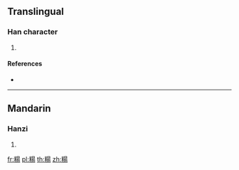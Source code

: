 {{character info/new}}
==Translingual==

===Han character===
{{Han char|rn=119|rad=米|as=09|sn=15|four=|canj=FDAMH}}

# {{defn|Han|sort=米09}}

====References====
* {{Han ref|kx=0910.240|dkj=27016|dj=1337.150|hdz=53154.140|uh=7CC3|ud=31939}}

----

==Mandarin==

===Hanzi===
{{cmn-hanzi|pin=[[táng]] ([[tang2]])|wg=t'ang<sup>2</sup>}}

# {{defn|lang=cmn|sort=米09}}

[[fr:糃]]
[[pl:糃]]
[[th:糃]]
[[zh:糃]]